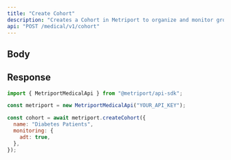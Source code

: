 ```yaml
---
title: "Create Cohort"
description: "Creates a Cohort in Metriport to organize and monitor groups of patients."
api: "POST /medical/v1/cohort"
---
```


## Body

<Snippet file="cohort.mdx" />

## Response

<Snippet file="cohort-response.mdx" />

<ResponseExample>

```javascript Metriport SDK
import { MetriportMedicalApi } from "@metriport/api-sdk";

const metriport = new MetriportMedicalApi("YOUR_API_KEY");

const cohort = await metriport.createCohort({
  name: "Diabetes Patients",
  monitoring: {
    adt: true,
  },
});
```

</ResponseExample>

<Snippet file="cohort-response-json.mdx" />
